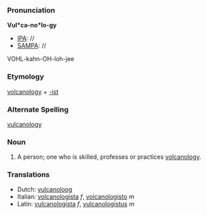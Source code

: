 ===Pronunciation===

'''Vul*ca-no*lo-gy'''
*[[IPA]]: //
*[[SAMPA]]: //
VOHL-kahn-OH-loh-jee
===Etymology===

[[volcanology]] + [[-ist]]
===Alternate Spelling===

[[vulcanology]]
===Noun===

#A person; one who is skilled, professes or practices [[volcanology]]. 

===Translations===

*Dutch: [[vulcanoloog]]
*Italian: [[volcanologista]] ''f'', [[volcanologisto]] ''m''
*Latin: [[vulcanologista]] ''f'', [[vulcanologistus]] ''m''